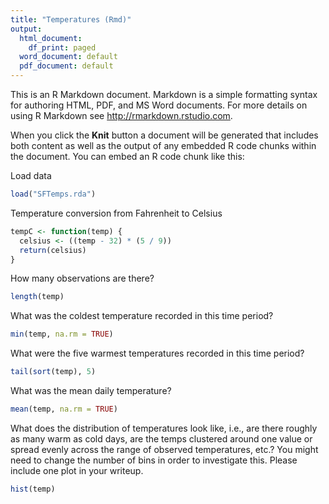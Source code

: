 ---
title: "Temperatures (Rmd)"
output:
  html_document:
    df_print: paged
  word_document: default
  pdf_document: default
---

This is an R Markdown document. Markdown is a simple formatting syntax for authoring HTML, PDF, and MS Word documents. For more details on using R Markdown see <http://rmarkdown.rstudio.com>.

When you click the **Knit** button a document will be generated that includes both content as well as the output of any embedded R code chunks within the document. You can embed an R code chunk like this:

Load data
```{r}
load("SFTemps.rda")
```

Temperature conversion from Fahrenheit to Celsius
```{r}
tempC <- function(temp) {
  celsius <- ((temp - 32) * (5 / 9))
  return(celsius)
}
```

How many observations are there? 
```{r}
length(temp)
```

What was the coldest temperature recorded in this time period? 
```{r}
min(temp, na.rm = TRUE)
```

What were the five warmest temperatures recorded in this time period? 
```{r}
tail(sort(temp), 5)
```

What was the mean daily temperature? 
```{r}
mean(temp, na.rm = TRUE)
```

What does the distribution of temperatures look like, i.e., are there roughly as many warm as cold days, are the temps clustered around one value or spread evenly across the range of observed temperatures, etc.? You might need to change the number of bins in order to investigate this. Please include one plot in your writeup. 
```{r}
hist(temp)
```